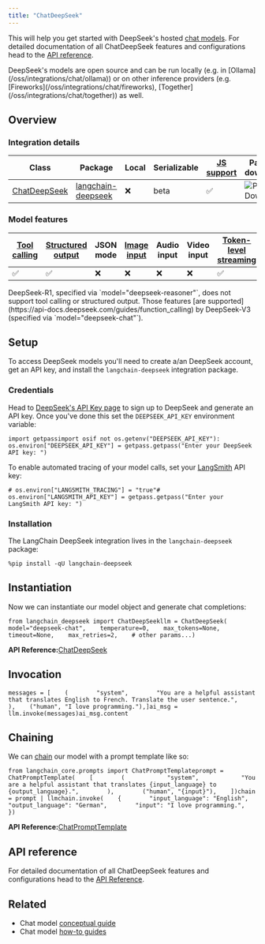 ```yaml
---
title: "ChatDeepSeek"
---
```


This will help you get started with DeepSeek's hosted [chat models](/oss/concepts/chat_models). For detailed documentation of all ChatDeepSeek features and configurations head to the [API reference](https://python.langchain.com/api_reference/deepseek/chat_models/langchain_deepseek.chat_models.ChatDeepSeek.html).

<Check>
  DeepSeek's models are open source and can be run locally (e.g. in [Ollama](/oss/integrations/chat/ollama)) or on other inference providers (e.g. [Fireworks](/oss/integrations/chat/fireworks), [Together](/oss/integrations/chat/together)) as well.
</Check>

## Overview

### Integration details

| Class                                                                                                                            | Package                                                                    | Local | Serializable | [JS support](https://js.langchain.com/oss/integrations/chat/deepseek) | Package downloads                                                                       | Package latest                                                                       |
| -------------------------------------------------------------------------------------------------------------------------------- | -------------------------------------------------------------------------- | ----- | ------------ | ---------------------------------------------------------------------- | --------------------------------------------------------------------------------------- | ------------------------------------------------------------------------------------ |
| [ChatDeepSeek](https://python.langchain.com/api_reference/deepseek/chat_models/langchain_deepseek.chat_models.ChatDeepSeek.html) | [langchain-deepseek](https://python.langchain.com/api_reference/deepseek/) | ❌     | beta         | ✅                                                                      | ![PyPI - Downloads](/images/oss/integrations/chat/deepseek/pypi/dm/langchain-deepseek) | ![PyPI - Version](/images/oss/integrations/chat/deepseek/pypi/v/langchain-deepseek) |

### Model features

| [Tool calling](/oss/how_to/tool_calling) | [Structured output](/oss/how_to/structured_output) | JSON mode | [Image input](/oss/how_to/multimodal_inputs) | Audio input | Video input | [Token-level streaming](/oss/how_to/chat_streaming) | Native async | [Token usage](/oss/how_to/chat_token_usage_tracking) | [Logprobs](/oss/how_to/logprobs) |
| ------------------------------------------ | ---------------------------------------------------- | --------- | ---------------------------------------------- | ----------- | ----------- | ----------------------------------------------------- | ------------ | ------------------------------------------------------ | ---------------------------------- |
| ✅                                          | ✅                                                    | ❌         | ❌                                              | ❌           | ❌           | ✅                                                     | ✅            | ✅                                                      | ❌                                  |

<Note>
  DeepSeek-R1, specified via `model="deepseek-reasoner"`, does not support tool calling or structured output. Those features [are supported](https://api-docs.deepseek.com/guides/function_calling) by DeepSeek-V3 (specified via `model="deepseek-chat"`).
</Note>

## Setup

To access DeepSeek models you'll need to create a/an DeepSeek account, get an API key, and install the `langchain-deepseek` integration package.

### Credentials

Head to [DeepSeek's API Key page](https://platform.deepseek.com/api_keys) to sign up to DeepSeek and generate an API key. Once you've done this set the `DEEPSEEK_API_KEY` environment variable:

```
import getpassimport osif not os.getenv("DEEPSEEK_API_KEY"):    os.environ["DEEPSEEK_API_KEY"] = getpass.getpass("Enter your DeepSeek API key: ")
```

To enable automated tracing of your model calls, set your [LangSmith](https://docs.smith.langchain.com/) API key:

```
# os.environ["LANGSMITH_TRACING"] = "true"# os.environ["LANGSMITH_API_KEY"] = getpass.getpass("Enter your LangSmith API key: ")
```

### Installation

The LangChain DeepSeek integration lives in the `langchain-deepseek` package:

```
%pip install -qU langchain-deepseek
```

## Instantiation

Now we can instantiate our model object and generate chat completions:

```
from langchain_deepseek import ChatDeepSeekllm = ChatDeepSeek(    model="deepseek-chat",    temperature=0,    max_tokens=None,    timeout=None,    max_retries=2,    # other params...)
```

**API Reference:**[ChatDeepSeek](https://python.langchain.com/api_reference/deepseek/chat_models/langchain_deepseek.chat_models.ChatDeepSeek.html)

## Invocation

```
messages = [    (        "system",        "You are a helpful assistant that translates English to French. Translate the user sentence.",    ),    ("human", "I love programming."),]ai_msg = llm.invoke(messages)ai_msg.content
```

## Chaining

We can [chain](/oss/how_to/sequence) our model with a prompt template like so:

```
from langchain_core.prompts import ChatPromptTemplateprompt = ChatPromptTemplate(    [        (            "system",            "You are a helpful assistant that translates {input_language} to {output_language}.",        ),        ("human", "{input}"),    ])chain = prompt | llmchain.invoke(    {        "input_language": "English",        "output_language": "German",        "input": "I love programming.",    })
```

**API Reference:**[ChatPromptTemplate](https://python.langchain.com/api_reference/core/prompts/langchain_core.prompts.chat.ChatPromptTemplate.html)

## API reference

For detailed documentation of all ChatDeepSeek features and configurations head to the [API Reference](https://python.langchain.com/api_reference/deepseek/chat_models/langchain_deepseek.chat_models.ChatDeepSeek.html).

## Related

* Chat model [conceptual guide](/oss/concepts/chat_models)
* Chat model [how-to guides](/oss/how_to/#chat-models)
